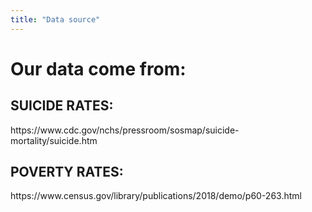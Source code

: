 ```yaml
---
title: "Data source"
---
```


# Our data come from:

## SUICIDE RATES:

https://www.cdc.gov/nchs/pressroom/sosmap/suicide-mortality/suicide.htm

## POVERTY RATES:

https://www.census.gov/library/publications/2018/demo/p60-263.html